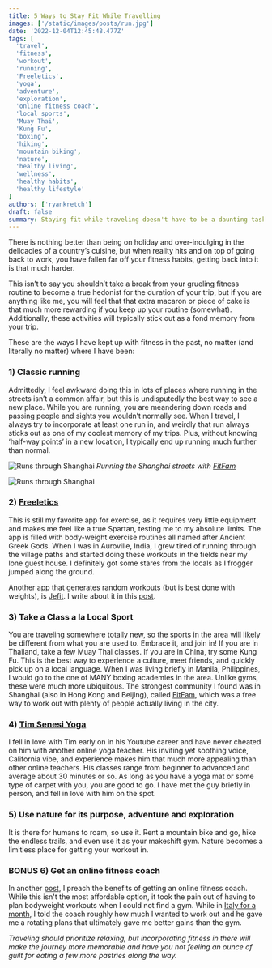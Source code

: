 ```yaml
---
title: 5 Ways to Stay Fit While Travelling
images: ['/static/images/posts/run.jpg']
date: '2022-12-04T12:45:48.477Z'
tags: [
  'travel',
  'fitness',
  'workout',
  'running',
  'Freeletics',
  'yoga',
  'adventure',
  'exploration',
  'online fitness coach',
  'local sports',
  'Muay Thai',
  'Kung Fu',
  'boxing',
  'hiking',
  'mountain biking',
  'nature',
  'healthy living',
  'wellness',
  'healthy habits',
  'healthy lifestyle'
]
authors: ['ryankretch']
draft: false
summary: Staying fit while traveling doesn't have to be a daunting task! Check out these 5 easy ways to keep up your fitness routine no matter where you are in the world, including classic running, taking local classes, and using nature as your gym. Don't miss out on the delicacies of a country's cuisine while traveling, and make your trip more memorable with these fitness tips.
---
```

There is nothing better than being on holiday and over-indulging in the delicacies of a country’s cuisine, but when reality hits and on top of going back to work, you have fallen far off your fitness habits, getting back into it is that much harder.

This isn’t to say you shouldn’t take a break from your grueling fitness routine to become a true hedonist for the duration of your trip, but if you are anything like me, you will feel that that extra macaron or piece of cake is that much more rewarding if you keep up your routine (somewhat). Additionally, these activities will typically stick out as a fond memory from your trip.

These are the ways I have kept up with fitness in the past, no matter (and literally no matter) where I have been:

### 1) Classic running
Admittedly, I feel awkward doing this in lots of places where running in the streets isn’t a common affair, but this is undisputedly the best way to see a new place. While you are running, you are meandering down roads and passing people and sights you wouldn’t normally see. When I travel, I always try to incorporate at least one run in, and weirdly that run always sticks out as one of my coolest memory of my trips. Plus, without knowing ‘half-way points’ in a new location, I typically end up running much further than normal.

![Runs through Shanghai](https://res.cloudinary.com/dofuzeof4/image/upload/v1540852562/The%20Hopeless%20Roamantic/Misc/Screen_Shot_2018-10-29_at_11.32.27_PM.png)
*Running the Shanghai streets with [FitFam](https://www.wefitfam.com/)*

![Runs through Shanghai](https://res.cloudinary.com/dofuzeof4/image/upload/v1540852431/The%20Hopeless%20Roamantic/Misc/IMG_0348.jpg)

### 2) [Freeletics](https://www.freeletics.com/en/)
This is still my favorite app for exercise, as it requires very little equipment and makes me feel like a true Spartan, testing me to my absolute limits. The app is filled with body-weight exercise routines all named after Ancient Greek Gods. When I was in Auroville, India, I grew tired of running through the village paths and started doing these workouts in the fields near my lone guest house. I definitely got some stares from the locals as I frogger jumped along the ground. 

Another app that generates random workouts (but is best done with weights), is [Jefit](https://jefit.page.link/eCTJ). I write about it in this [post](https://www.thefabryk.com/blog/best-apps-fitness-healthy-eating/).

### 3) Take a Class a la Local Sport
You are traveling somewhere totally new, so the sports in the area will likely be different from what you are used to. Embrace it, and join in! If you are in Thailand, take a few Muay Thai classes. If you are in China, try some Kung Fu. This is the best way to experience a culture, meet friends, and quickly pick up on a local language.  When I was living briefly in Manila, Philippines, I would go to the one of MANY boxing academies in the area. Unlike gyms, these were much more ubiquitous. The strongest community I found was in Shanghai (also in Hong Kong and Beijing), called [FitFam](https://www.wefitfam.com/), which was a free way to work out with plenty of people actually living in the city.

### 4) [Tim Senesi Yoga](https://www.youtube.com/channel/UCciuZl2ydLCvN5txlLW0rIg)
I fell in love with Tim early on in his Youtube career and have never cheated on him with another online yoga teacher. His inviting yet soothing voice, California vibe, and experience makes him that much more appealing than other online teachers. His classes range from beginner to advanced and average about 30 minutes or so. As long as you have a yoga mat or some type of carpet with you, you are good to go. I have met the guy briefly in person, and fell in love with him on the spot.

### 5) Use nature for its purpose, adventure and exploration
It is there for humans to roam, so use it. Rent a mountain bike and go, hike the endless trails, and even use it as your makeshift gym. Nature becomes a limitless place for getting your workout in.

### BONUS 6) Get an online fitness coach
In another [post](https://www.thefabryk.com/blog/invest-in-online-fitness-coaching/), I preach the benefits of getting an online fitness coach. While this isn't the most affordable option, it took the pain out of having to plan bodyweight workouts when I could not find a gym. While in [Italy for a month](https://www.thefabryk.com/blog/24-hours-napoli-part-1/), I told the coach roughly how much I wanted to work out and he gave me a rotating plans that ultimately gave me better gains than the gym. 

_Traveling should prioritize relaxing, but incorporating fitness in there will make the journey more memorable and have you not feeling an ounce of guilt for eating a few more pastries along the way._